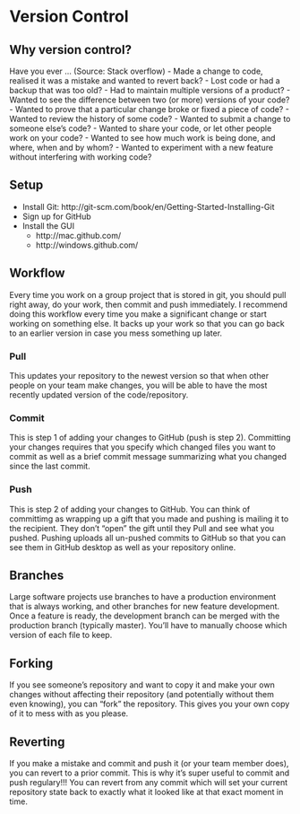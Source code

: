 # Version Control

## Why version control?

Have you ever ... (Source: Stack overflow)
- Made a change to code, realised it was a mistake and wanted to revert back?
- Lost code or had a backup that was too old?
- Had to maintain multiple versions of a product?
- Wanted to see the difference between two (or more) versions of your code?
- Wanted to prove that a particular change broke or fixed a piece of code?
- Wanted to review the history of some code?
- Wanted to submit a change to someone else's code?
- Wanted to share your code, or let other people work on your code?
- Wanted to see how much work is being done, and where, when and by whom?
- Wanted to experiment with a new feature without interfering with working code?

## Setup

- Install Git: http://git-scm.com/book/en/Getting-Started-Installing-Git
- Sign up for GitHub
- Install the GUI
    + http://mac.github.com/
    + http://windows.github.com/

## Workflow

Every time you work on a group project that is stored in git, you should pull right away, do your work, then commit and push immediately.
I recommend doing this workflow every time you make a significant change or start working on something else. It backs up your work so that 
you can go back to an earlier version in case you mess something up later.

### Pull

This updates your repository to the newest version so that when other people on your team make changes, you will be able to have the most recently
updated version of the code/repository.

### Commit

This is step 1 of adding your changes to GitHub (push is step 2). Committing your changes requires that you specify which changed files you want 
to commit as well as a brief commit message summarizing what you changed since the last commit.

### Push

This is step 2 of adding your changes to GitHub. You can think of committimg as wrapping up a gift that you made and pushing is mailing it to the recipient.
They don't "open" the gift until they Pull and see what you pushed. Pushing uploads all un-pushed commits to GitHub so that you can see them
in GitHub desktop as well as your repository online. 

## Branches

Large software projects use branches to have a production environment that is always working, and other branches for new feature development.
Once a feature is ready, the development branch can be merged with the production branch (typically master). You'll have to manually choose which
version of each file to keep.

## Forking

If you see someone's repository and want to copy it and make your own changes without affecting their repository (and potentially without them even knowing),
you can "fork" the repository. This gives you your own copy of it to mess with as you please.

## Reverting

If you make a mistake and commit and push it (or your team member does), you can revert to a prior commit. This is why it's super useful
to commit and push regulary!!! You can revert from any commit which will set your current repository state back to exactly what it looked 
like at that exact moment in time.